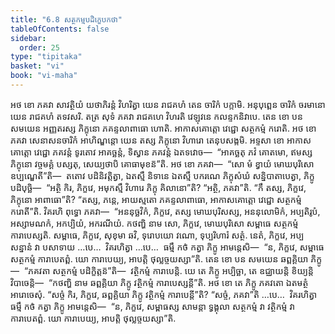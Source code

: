 ```yaml
---
title: "6.8 សត្ថកម្មបដិក្ខេបកថា"
tableOfContents: false
sidebar:
  order: 25
type: "tipitaka"
basket: "vi"
book: "vi-maha"
---
```



<DynamicBreadcrumb />

<Division number="279" book="vi-maha">

<Paragraph number="1264" book="vi-maha">
អថ ខោ ភគវា សាវត្ថិយំ យថាភិរន្តំ វិហរិត្វា យេន រាជគហំ តេន ចារិកំ បក្កាមិ. អនុបុព្ពេន ចារិកំ ចរមានោ យេន រាជគហំ តទវសរិ. តត្រ សុទំ ភគវា រាជគហេ វិហរតិ វេឡុវនេ កលន្ទកនិវាបេ. តេន ខោ បន សមយេន អញ្ញតរស្ស ភិក្ខុនោ ភគន្ទលាពាធោ ហោតិ. អាកាសគោត្តោ វេជ្ជោ សត្ថកម្មំ ករោតិ. អថ ខោ ភគវា សេនាសនចារិកំ អាហិណ្ឌន្តោ យេន តស្ស ភិក្ខុនោ វិហារោ តេនុបសង្កមិ. អទ្ទសា ខោ អាកាសគោត្តោ វេជ្ជោ ភគវន្តំ ទូរតោវ អាគច្ឆន្តំ, ទិស្វាន ភគវន្តំ ឯតទវោច—  “អាគច្ឆតុ ភវំ គោតមោ, ឥមស្ស ភិក្ខុនោ វច្ចមគ្គំ បស្សតុ, សេយ្យថាបិ គោធាមុខន៑”តិ. អថ ខោ ភគវា—  “សោ មំ ខ្វាយំ មោឃបុរិសោ ឧប្បណ្ឌេតី”តិ—  តតោវ បដិនិវត្តិត្វា, ឯតស្មឹ និទានេ ឯតស្មឹ បករណេ ភិក្ខុសំឃំ សន្និបាតាបេត្វា, ភិក្ខូ បដិបុច្ឆិ—  “អត្ថិ កិរ, ភិក្ខវេ, អមុកស្មឹ វិហារេ ភិក្ខុ គិលានោ”តិ? “អត្ថិ, ភគវា”តិ. “កឹ តស្ស, ភិក្ខវេ, ភិក្ខុនោ អាពាធោ”តិ? “តស្ស, ភន្តេ, អាយស្មតោ ភគន្ទលាពាធោ, អាកាសគោត្តោ វេជ្ជោ សត្ថកម្មំ ករោតី”តិ. វិគរហិ ពុទ្ធោ ភគវា—  “អននុច្ឆវិកំ, ភិក្ខវេ, តស្ស មោឃបុរិសស្ស, អននុលោមិកំ, អប្បតិរូបំ, អស្សាមណកំ, អកប្បិយំ, អករណីយំ. កថញ្ហិ នាម សោ, ភិក្ខវេ, មោឃបុរិសោ សម្ពាធេ សត្ថកម្មំ ការាបេស្សតិ. សម្ពាធេ, ភិក្ខវេ, សុខុមា ឆវិ, ទុរោបយោ វណោ, ទុប្បរិហារំ សត្ថំ. នេតំ, ភិក្ខវេ, អប្បសន្នានំ វា បសាទាយ …បេ…  វិគរហិត្វា …បេ…  ធម្មឹ កថំ កត្វា ភិក្ខូ អាមន្តេសិ—  “ន, ភិក្ខវេ, សម្ពាធេ សត្ថកម្មំ ការាបេតព្ពំ. យោ ការាបេយ្យ, អាបត្តិ ថុល្លច្ចយស្សា”តិ.
</Paragraph>

<Paragraph number="1265" book="vi-maha">
តេន ខោ បន សមយេន ឆព្ពគ្គិយា ភិក្ខូ—  “ភគវតា សត្ថកម្មំ បដិក្ខិត្តន៑”តិ—  វត្ថិកម្មំ ការាបេន្តិ. យេ តេ ភិក្ខូ អប្បិច្ឆា, តេ ឧជ្ឈាយន្តិ ខិយ្យន្តិ វិបាចេន្តិ—  “កថញ្ហិ នាម ឆព្ពគ្គិយា ភិក្ខូ វត្ថិកម្មំ ការាបេស្សន្តី”តិ. អថ ខោ តេ ភិក្ខូ ភគវតោ ឯតមត្ថំ អារោចេសុំ. “សច្ចំ កិរ, ភិក្ខវេ, ឆព្ពគ្គិយា ភិក្ខូ វត្ថិកម្មំ ការាបេន្តី”តិ? “សច្ចំ, ភគវា”តិ …បេ…  វិគរហិត្វា ធម្មឹ កថំ កត្វា ភិក្ខូ អាមន្តេសិ—  “ន, ភិក្ខវេ, សម្ពាធស្ស សាមន្តា ទ្វង្គុលា សត្ថកម្មំ វា វត្ថិកម្មំ វា ការាបេតព្ពំ. យោ ការាបេយ្យ, អាបត្តិ ថុល្លច្ចយស្សា”តិ.
</Paragraph>
</Division>